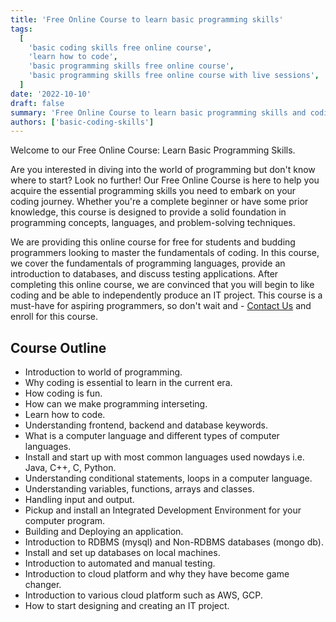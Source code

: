 ```yaml
---
title: 'Free Online Course to learn basic programming skills'
tags:
  [
    'basic coding skills free online course',
    'learn how to code',
    'basic programming skills free online course',
    'basic programming skills free online course with live sessions',
  ]
date: '2022-10-10'
draft: false
summary: 'Free Online Course to learn basic programming skills and coding '
authors: ['basic-coding-skills']
---
```


Welcome to our Free Online Course: Learn Basic Programming Skills.

Are you interested in diving into the world of programming but don't know where to start? Look no further! Our Free Online Course is here to help you acquire the essential programming skills you need to embark on your coding journey. Whether you're a complete beginner or have some prior knowledge, this course is designed to provide a solid foundation in programming concepts, languages, and problem-solving techniques.

We are providing this online course for free for students and budding programmers looking to master the fundamentals of coding.
In this course, we cover the fundamentals of programming languages, provide an
introduction to databases, and discuss testing applications. After completing
this online course, we are convinced that you will begin to like coding and
be able to independently produce an IT project.
This course is a must-have for aspiring programmers, so don't wait and - [Contact Us](mailto:livecodingclasses@gmail.com) and enroll for this course.

## Course Outline

- Introduction to world of programming.
- Why coding is essential to learn in the current era.
- How coding is fun.
- How can we make programming interseting.
- Learn how to code.
- Understanding frontend, backend and database keywords.
- What is a computer language and different types of computer languages.
- Install and start up with most common languages used nowdays i.e. Java, C++, C, Python.
- Understanding conditional statements, loops in a computer language.
- Understanding variables, functions, arrays and classes.
- Handling input and output.
- Pickup and install an Integrated Development Environment for your computer program.
- Building and Deploying an application.
- Introduction to RDBMS (mysql) and Non-RDBMS databases (mongo db).
- Install and set up databases on local machines.
- Introduction to automated and manual testing.
- Introduction to cloud platform and why they have become game changer.
- Introduction to various cloud platform such as AWS, GCP.
- How to start designing and creating an IT project.
